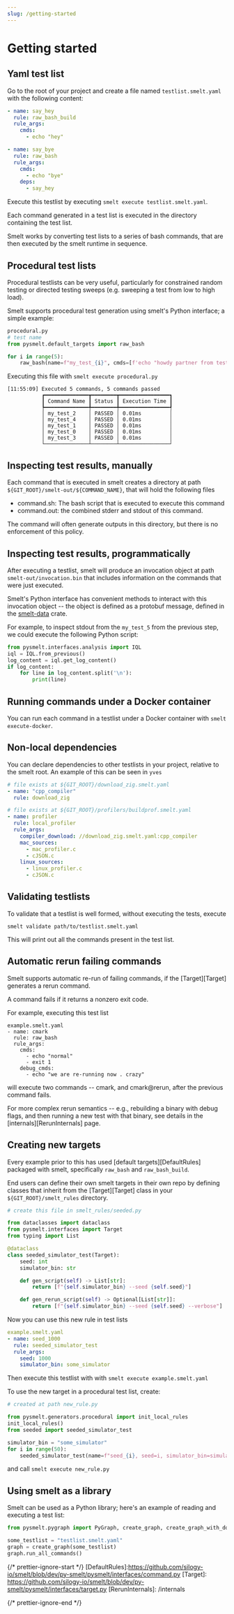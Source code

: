 ```yaml
---
slug: /getting-started
---
```


# Getting started

## Yaml test list

Go to the root of your project and create a file named `testlist.smelt.yaml`
with the following content:

```yaml
- name: say_hey
  rule: raw_bash_build
  rule_args:
    cmds:
      - echo "hey"

- name: say_bye
  rule: raw_bash
  rule_args:
    cmds:
      - echo "bye"
    deps:
      - say_hey
```

Execute this testlist by executing `smelt execute testlist.smelt.yaml`.

Each command generated in a test list is executed in the directory containing
the test list.

Smelt works by converting test lists to a series of bash commands, that are then
executed by the smelt runtime in sequence.

## Procedural test lists

Procedural testlists can be very useful, particularly for constrained random
testing or directed testing sweeps (e.g. sweeping a test from low to high load).

Smelt supports procedural test generation using smelt's Python interface; a
simple example:

```python
procedural.py
# test name
from pysmelt.default_targets import raw_bash

for i in range(5):
    raw_bash(name=f"my_test_{i}", cmds=[f'echo "howdy partner from test {i}"'])
```

Executing this file with `smelt execute procedural.py`

```
[11:55:09] Executed 5 commands, 5 commands passed
           ┏━━━━━━━━━━━━━━┳━━━━━━━━┳━━━━━━━━━━━━━━━━┓
           ┃ Command Name ┃ Status ┃ Execution Time ┃
           ┡━━━━━━━━━━━━━━╇━━━━━━━━╇━━━━━━━━━━━━━━━━┩
           │ my_test_2    │ PASSED │ 0.01ms         │
           │ my_test_4    │ PASSED │ 0.01ms         │
           │ my_test_1    │ PASSED │ 0.01ms         │
           │ my_test_0    │ PASSED │ 0.01ms         │
           │ my_test_3    │ PASSED │ 0.01ms         │
           └──────────────┴────────┴────────────────┘
```

## Inspecting test results, manually

<!-- This is the first time GIT_ROOT is mentioned, or Git for that matter. Does
the user have to define it? Can we just say it's the current working directory
instead? -->
Each command that is executed in smelt creates a directory at path
`${GIT_ROOT}/smelt-out/${COMMAND_NAME}`, that will hold the following files

- command.sh: The bash script that is executed to execute this command
- command.out: the combined stderr and stdout of this command.

The command will often generate outputs in this directory, but there is no
enforcement of this policy.

## Inspecting test results, programmatically

After executing a testlist, smelt will produce an invocation object at path
`smelt-out/invocation.bin` that includes information on the commands that were
just executed.

Smelt's Python interface has convenient methods to interact with this invocation
object -- the object is defined as a protobuf message, defined in the
[smelt-data](https://github.com/silogy-io/smelt/blob/dev/crates/smelt-data/executed_tests.proto#L65)
crate.
<!-- Wouldn't it be better to link to the class definition of Invocation? -->

For example, to inspect stdout from the `my_test_5` from the previous step, we
could execute the following Python script:

```python
from pysmelt.interfaces.analysis import IQL
iql = IQL.from_previous()
log_content = iql.get_log_content()
if log_content:
    for line in log_content.split('\n'):
        print(line)
```

## Running commands under a Docker container

You can run each command in a testlist under a Docker container with
`smelt execute-docker`.

## Non-local dependencies

You can declare dependencies to other testlists in your project, relative to
the smelt root. An example of this can be seen in `yves`

```yaml
# file exists at ${GIT_ROOT}/download_zig.smelt.yaml
- name: "cpp_compiler"
  rule: download_zig
```

```yaml
# file exists at ${GIT_ROOT}/profilers/buildprof.smelt.yaml
- name: profiler
  rule: local_profiler
  rule_args:
    compiler_download: //download_zig.smelt.yaml:cpp_compiler
    mac_sources:
      - mac_profiler.c
      - cJSON.c
    linux_sources:
      - linux_profiler.c
      - cJSON.c
```

## Validating testlists

To validate that a testlist is well formed, without executing the tests, execute

```
smelt validate path/to/testlist.smelt.yaml
```

This will print out all the commands present in the test list.

## Automatic rerun failing commands

Smelt supports automatic re-run of failing commands, if the [Target][Target]
generates a rerun command.

A command fails if it returns a nonzero exit code.

For example, executing this test list

```
example.smelt.yaml
- name: cmark
  rule: raw_bash
  rule_args:
    cmds:
      - echo "normal"
      - exit 1
    debug_cmds:
      - echo "we are re-running now . crazy"

```

will execute two commands -- cmark, and cmark@rerun, after the previous command
fails.

For more complex rerun semantics -- e.g., rebuilding a binary with debug flags,
and then running a new test with that binary, see details in the
[internals][RerunInternals] page.

## Creating new targets

Every example prior to this has used [default targets][DefaultRules] packaged
with smelt, specifically `raw_bash` and `raw_bash_build`.

End users can define their own smelt targets in their own repo by defining
classes that inherit from the [Target][Target] class in your
`${GIT_ROOT}/smelt_rules` directory.

```python
# create this file in smelt_rules/seeded.py

from dataclasses import dataclass
from pysmelt.interfaces import Target
from typing import List

@dataclass
class seeded_simulator_test(Target):
    seed: int
    simulator_bin: str

    def gen_script(self) -> List[str]:
        return [f"{self.simulator_bin} --seed {self.seed}"]

    def gen_rerun_script(self) -> Optional[List[str]]:
        return [f"{self.simulator_bin} --seed {self.seed} --verbose"]

```

Now you can use this new rule in test lists

```yaml
example.smelt.yaml
- name: seed_1000
  rule: seeded_simulator_test
  rule_args:
    seed: 1000
    simulator_bin: some_simulator


```

Then execute this testlist with with `smelt execute example.smelt.yaml`

To use the new target in a procedural test list, create:

```python
# created at path new_rule.py

from pysmelt.generators.procedural import init_local_rules
init_local_rules()
from seeded import seeded_simulator_test

simulator_bin = "some_simulator"
for i in range(50):
    seeded_simulator_test(name=f"seed_{i}, seed=i, simulator_bin=simulator_bin)
```

and call `smelt execute new_rule.py`

## Using smelt as a library

Smelt can be used as a Python library; here's an example of reading and
executing a test list:

```python
from pysmelt.pygraph import PyGraph, create_graph, create_graph_with_docker

some_testlist = "testlist.smelt.yaml"
graph = create_graph(some_testlist)
graph.run_all_commands()

```

{/* prettier-ignore-start */}
[DefaultRules]:https://github.com/silogy-io/smelt/blob/dev/py-smelt/pysmelt/interfaces/command.py
[Target]: https://github.com/silogy-io/smelt/blob/dev/py-smelt/pysmelt/interfaces/target.py
[RerunInternals]: /internals

{/* prettier-ignore-end */}

```

```
